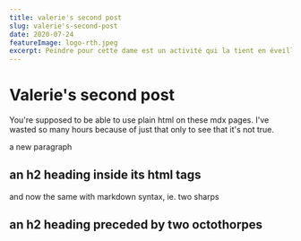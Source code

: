 ```yaml
---
title: valerie's second post
slug: valerie's-second-post
date: 2020-07-24
featureImage: logo-rth.jpeg
excerpt: Peindre pour cette dame est un activité qui la tient en éveille et lui procure immense satisfaction
---
```

# Valerie's second post

You're supposed to be able to use plain html on these mdx pages. I've wasted so many hours because of just that only to see that it's not true.

<p>a new paragraph</p>
<h2>an h2 heading inside its html tags</h2>

and now the same with markdown syntax, ie. two sharps

## an h2 heading preceded by two octothorpes